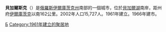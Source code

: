 {{coord|51|33|N|104|03|E|display=title}}
'''貝加爾斯克'''（{{lang-ru|Байка́льск}}）是[[俄羅斯|俄羅斯]][[伊爾庫茨克州|伊爾庫茨克州]]南部的一個城市，位於[[貝加爾湖|貝加爾湖]]南岸，距州府[[伊爾庫茨克|伊爾庫茨克]]以南162公里。2002年人口15,727人。1961年建立。1966年建市。

{{Cities and towns in Irkutsk Oblast}}

[[Category:伊爾庫茨克州城市|Б]]
[[Category:1961年建立的聚居地|Category:1961年建立的聚居地]]
